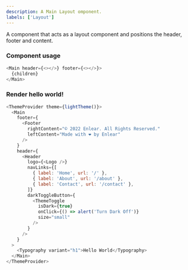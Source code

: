 ```yaml
---
description: A Main Layout omponent.
labels: ['Layout']
---
```



A component that acts as a layout component and positions the header, footer and content.

### Component usage

```js
<Main header={<></>} footer={<></>}>
  {children}
</Main>
```

### Render hello world!

```js live
<ThemeProvider theme={lightTheme()}>
  <Main
    footer={
      <Footer
        rightContent="© 2022 Enlear. All Rights Reserved."
        leftContent="Made with ❤️ by Enlear"
      />
    }
    header={
      <Header
        logo={<Logo />}
        navLinks={[
          { label: 'Home', url: '/' },
          { label: 'About', url: '/about' },
          { label: 'Contact', url: '/contact' },
        ]}
        darkToggleButton={
          <ThemeToggle
            isDark={true}
            onClick={() => alert('Turn Dark Off')}
            size="small"
          />
        }
      />
    }
  >
    <Typography variant="h1">Hello World</Typography>
  </Main>
</ThemeProvider>
```
